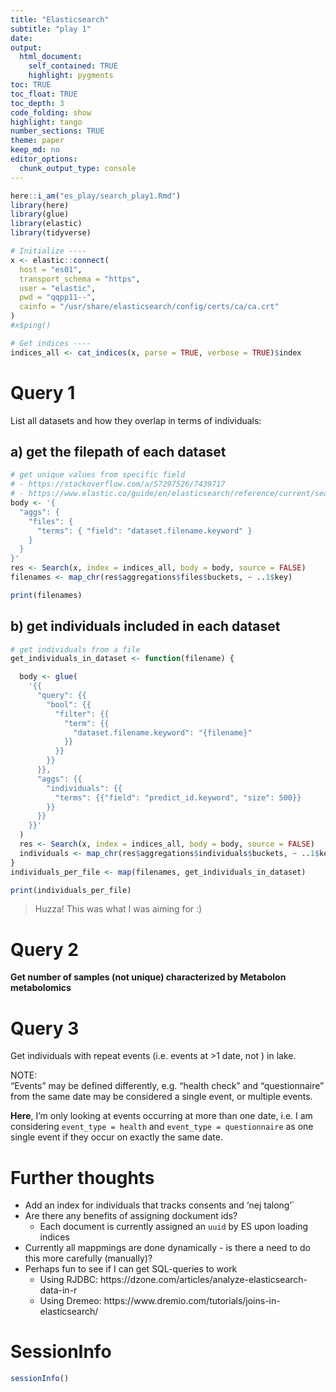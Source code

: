 ```yaml
---
title: "Elasticsearch"
subtitle: "play 1"
date: 
output:
  html_document:
    self_contained: TRUE
    highlight: pygments
toc: TRUE
toc_float: TRUE
toc_depth: 3
code_folding: show
highlight: tango
number_sections: TRUE
theme: paper
keep_md: no
editor_options: 
  chunk_output_type: console
---
```


```r
here::i_am("es_play/search_play1.Rmd")
library(here)
library(glue)
library(elastic)
library(tidyverse)

# Initialize ----
x <- elastic::connect(
  host = "es01", 
  transport_schema = "https", 
  user = "elastic", 
  pwd = "qqpp11--",
  cainfo = "/usr/share/elasticsearch/config/certs/ca/ca.crt"
)
#x$ping()

# Get indices ----
indices_all <- cat_indices(x, parse = TRUE, verbose = TRUE)$index
```

# Query 1

List all datasets and how they overlap in terms of individuals:

## a) get the filepath of each dataset
```r
# get unique values from specific field
# - https://stackoverflow.com/a/57297526/7439717
# - https://www.elastic.co/guide/en/elasticsearch/reference/current/search-aggregations-bucket-terms-aggregation.html
body <- '{
  "aggs": {
    "files": {
      "terms": { "field": "dataset.filename.keyword" }
    }
  }
}'
res <- Search(x, index = indices_all, body = body, source = FALSE)
filenames <- map_chr(res$aggregations$files$buckets, ~ ..1$key)

print(filenames)
```

## b) get individuals included in each dataset
```r
# get individuals from a file
get_individuals_in_dataset <- function(filename) {

  body <- glue(
    '{{
      "query": {{
        "bool": {{
          "filter": {{
            "term": {{
              "dataset.filename.keyword": "{filename}"
            }}
          }}
        }}
      }}, 
      "aggs": {{
        "individuals": {{
          "terms": {{"field": "predict_id.keyword", "size": 500}}
        }}
      }}
    }}'
  )
  res <- Search(x, index = indices_all, body = body, source = FALSE)
  individuals <- map_chr(res$aggregations$individuals$buckets, ~ ..1$key)  
}
individuals_per_file <- map(filenames, get_individuals_in_dataset)
```

```r
print(individuals_per_file)
```

> Huzza! This was what I was aiming for :)




# Query 2
**Get number of samples (not unique) characterized by Metabolon metabolomics**


# Query 3
Get individuals with repeat events (i.e. events at >1 date, not ) in lake.

NOTE:   
"Events" may be defined differently, e.g. "health check" and "questionnaire" 
from the same date may be considered a single event, or multiple events. 

**Here**, I'm only looking at events occurring at more than one date, i.e. I am
considering `event_type = health` and `event_type = questionnaire` as one single
event if they occur on exactly the same date.



# Further thoughts

* Add an index for individuals that tracks consents and 'nej talong'`
<br>
* Are there any benefits of assigning dockument ids? 
    + Each document is currently assigned an `uuid` by ES upon loading indices
<br>
* Currently all mappmings are done dynamically - is there a need to do this more
  carefully (manually)?
<br>
* Perhaps fun to see if I can get SQL-queries to work
    + Using RJDBC: https://dzone.com/articles/analyze-elasticsearch-data-in-r
    + Using Dremeo: https://www.dremio.com/tutorials/joins-in-elasticsearch/


# SessionInfo
```r
sessionInfo()
```





